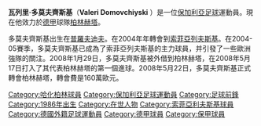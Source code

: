 {{noteTA
|G1=Football
|G2=uefa
}}

{{Football player infobox
| playername         = 瓦列里·多莫夫齊斯基<br />''Valeri Domovchiyski''
| image              = [[File:Waleri_Domowtschijski_-_Hertha_BSC_Berlin_(1).jpg|200px]]
| fullname           = Valeri Domovchiyski
| nickname           = 
| dateofbirth        = {{birth date and age|1986|5|10}}
| cityofbirth        =[[普羅夫迪夫|普羅夫迪夫]]
| countryofbirth     = {{flagicon|保加利亞|1971}} [[保加利亞人民共和國|保加利亞]]
| height             = {{height|meters=1.80}}
| currentclub        = [[柏林赫塔足球俱樂部|柏林赫塔]]
| clubnumber         = 23
| position           = [[前鋒_(足球)|前鋒]]
| youthyears         = 
| youthclubs         = [[Maritsa_Plovdiv|Maritsa Plovdiv]]
| years              =2003-04<br />2004-08<br />2008-
| clubs              =[[Maritsa_Plovdiv|Maritsa Plovdiv]]<br />[[索菲亞列夫斯基|索菲亞列夫斯基]]<br />[[柏林赫塔|柏林赫塔]]
| caps(goals)        = {{0}}21 (34)<br />121 (60)<br />{{0}}29 {{0}}(5)
| nationalyears      =2005-2007 <br /> 2006-
| nationalteam       = {{flagicon|Bulgaria}} 保加利亞U21代表隊 <br /> {{flagicon|Bulgaria}} [[保加利亞國家足球隊|保加利亞]]    
| nationalcaps(goals)= 6 (1) <br /> 4 (0)
| pcupdate           = 2009.05.30
| ntupdate           = 2008.11.16
}}
'''瓦列里·多莫夫齊斯基'''（''' Valeri Domovchiyski ''' ）是一位[[保加利亞|保加利亞]][[足球|足球]]運動員。現在他效力於[[德甲|德甲]]球隊[[柏林赫塔足球俱樂部|柏林赫塔]]。

多莫夫齊斯基出生在[[普羅夫迪夫|普羅夫迪夫]]。在2004年年轉會到[[索菲亞列夫斯基|索菲亞列夫斯基]]。在2004-05賽季，多莫夫齊斯基已成為了索菲亞列夫斯基的主力球員，并引發了一些歐洲強隊的關注。2008年1月29日，多莫夫齊斯基被外借到柏林赫塔，在2008年5月17日打入了其代表柏林赫塔的第一個進球。2008年5月22日，多莫夫齊斯基正式轉會柏林赫塔，轉會費是160萬歐元。

{{DEFAULTSORT:Domovchiyski, Valeri}}
[[Category:哈化柏林球員|Category:哈化柏林球員]]
[[Category:保加利亞足球運動員|Category:保加利亞足球運動員]]
[[Category:足球前鋒|Category:足球前鋒]]
[[Category:1986年出生|Category:1986年出生]]
[[Category:在世人物|Category:在世人物]]
[[Category:索菲亞利夫斯基球員|Category:索菲亞利夫斯基球員]]
[[Category:德國外籍足球運動員|Category:德國外籍足球運動員]]
[[Category:德甲球員|Category:德甲球員]]
[[Category:保甲球員|Category:保甲球員]]